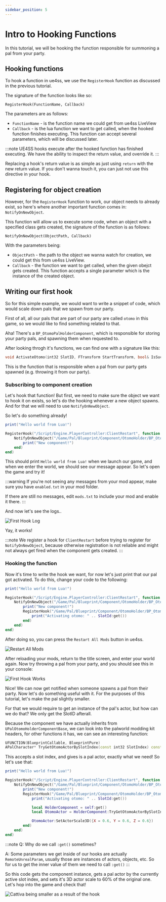 ```yaml
---
sidebar_position: 5
---
```


# Intro to Hooking Functions

In this tutorial, we will be hooking the function responsible for summoning a pal from your party.

## Hooking functions

To hook a function in ue4ss, we use the `RegisterHook` function as discussed in the previous tutorial.

The signature of the function looks like so:

```
RegisterHook(FunctionName, Callback)
```

The parameters are as follows:

- `FunctionName` - is the function name we could get from ue4ss LiveView
- `Callback` - is the lua function we want to get called, when the hooked function finishes executing. This function can accept several parameters, which will be discussed later.

:::note
UE4SS hooks execute after the hooked function has finished executing. We have the ability to inspect the return value, and override it.
:::

Replacing a hook's return value is as simple as just using `return` with the new return value. If you don't wanna touch it, you can just not use this directive in your hook.

## Registering for object creation

However, for the `RegisterHook` function to work, our object needs to already exist, so here's where another important function comes in: `NotifyOnNewObject`.

This function will allow us to execute some code, when an object with a specified class gets created, the signature of the function is as follows:

```
NotifyOnNewObject(ObjectPath, Callback)
```

With the parameters being:

- `ObjectPath` - the path to the object we wanna watch for creation, we could get this from ue4ss LiveView.
- `Callback` - the function we want to get called, when the given obejct gets created. This function accepts a single parameter which is the instance of the created object.

## Writing our first hook

So for this simple example, we would want to write a snippet of code, which would scale down pals that we spawn from our party.

First of all, all our pals that are part of our party are called `otomo` in this game, so we would like to find something related to that.

Aha! There's a `BP_OtomoPalHolderComponent`, which is responsible for storing your party pals, and spawning them when requested to.

After looking throgh it's functions, we can find one with a signature like this:

```cpp
void ActivateOtomo(int32 SlotID, FTransform StartTransform, bool& IsSuccess);
```

This is the function that is responsible when a pal from our party gets spawned (e.g. throwing it from our party).

### Subscribing to component creation

Let's hook that function! But first, we need to make sure the object we want to hook it on exists, so let's do the hooking whenever a new object spawns. And for that we will need to use `NotifyOnNewObject`.

So let's do something already!

```lua title="main.lua"
print("Hello world from Lua!")

RegisterHook("/Script/Engine.PlayerController:ClientRestart", function (Context)
    NotifyOnNewObject("/Game/Pal/Blueprint/Component/OtomoHolder/BP_OtomoPalHolderComponent.BP_OtomoPalHolderComponent_C", function (Component)
        print("New component!")
    end)
end)
```

This should print `Hello world from Lua!` when we launch our game, and when we enter the world, we should see our message appear. So let's open the game and try it!

:::warning
If you're not seeing any messages from your mod appear, make sure you have `enabled.txt` in your mod folder.

If there are still no messages, edit `mods.txt` to include your mod and enable it there.
:::

And now let's see the logs..

![First Hook Log](./assets/FirstHook.png)

Yay, it works!

:::note
We register a hook for `ClientRestart` before trying to register for `NotifyOnNewObject`, because otherwise registration is not reliable and might not always get fired when the component gets created.
:::

### Hooking the function

Now it's time to write the hook we want, for now let's just print that our pal got activated. To do this, change your code to the following:

```lua title="main.lua"
print("Hello world from Lua!")

RegisterHook("/Script/Engine.PlayerController:ClientRestart", function (Context)
    NotifyOnNewObject("/Game/Pal/Blueprint/Component/OtomoHolder/BP_OtomoPalHolderComponent.BP_OtomoPalHolderComponent_C", function (Component)
        print("New component!")
        RegisterHook("/Game/Pal/Blueprint/Component/OtomoHolder/BP_OtomoPalHolderComponent.BP_OtomoPalHolderComponent_C:ActivateOtomo", function (self, SlotId)
            print("Activating otomo: " .. SlotId:get())
        end)
    end)
end)
```

After doing so, you can press the `Restart All Mods` button in ue4ss.

![Restart All Mods](./assets/RestartAllMods.png)

After reloading your mods, return to the title screen, and enter your world again. Now try throwing a pal from your party, and you should see this in your console:

![First Hook Works](./assets/FirstHookWorks.png)

Nice! We can now get notified when someone spawns a pal from their party. Now let's do something useful with it. For the purposes of this tutorial, let's make the pal slightly smaller.

For that we would require to get an instance of the pal's actor, but how can we do that? We only get the SlotID afterall.

Because the component we have actually inherits from `UPalOtomoHolderComponentBase`, we can look into the palworld modding kit headers, for other functions it has, we can see an interesting function:

```cpp
UFUNCTION(BlueprintCallable, BlueprintPure)
APalCharacter* TryGetOtomoActorBySlotIndex(const int32 SlotIndex) const;
```

This accepts a slot index, and gives is a pal actor, exactly what we need! So let's use that:

```lua title="main.lua"
print("Hello world from Lua!")

RegisterHook("/Script/Engine.PlayerController:ClientRestart", function (Context)
    NotifyOnNewObject("/Game/Pal/Blueprint/Component/OtomoHolder/BP_OtomoPalHolderComponent.BP_OtomoPalHolderComponent_C", function (Component)
        print("New component!")
        RegisterHook("/Game/Pal/Blueprint/Component/OtomoHolder/BP_OtomoPalHolderComponent.BP_OtomoPalHolderComponent_C:ActivateOtomo", function (self, SlotId)
            print("Activating otomo: " .. SlotId:get())

            local HolderComponent = self:get()
            local OtomoActor = HolderComponent:TryGetOtomoActorBySlotIndex(SlotId:get())

            OtomoActor:SetActorScale3D({X = 0.6, Y = 0.6, Z = 0.6})
        end)
    end)
end)
```

:::note
Q: Why do we call `:get()` sometimes?

A: Some parameters we get inside of our hooks are actually `RemoteUnrealParam`, usually those are instances of actors, objects, etc. So for us to get the inner value of them we need to call `:get()`
:::

So this code gets the component instance, gets a pal actor by the currently active slot index, and sets it's 3D actor scale to 60% of the original one. Let's hop into the game and check that!

![Cattiva being smaller as a result of the hook](./assets/FirstHookSmaller.jpg)

